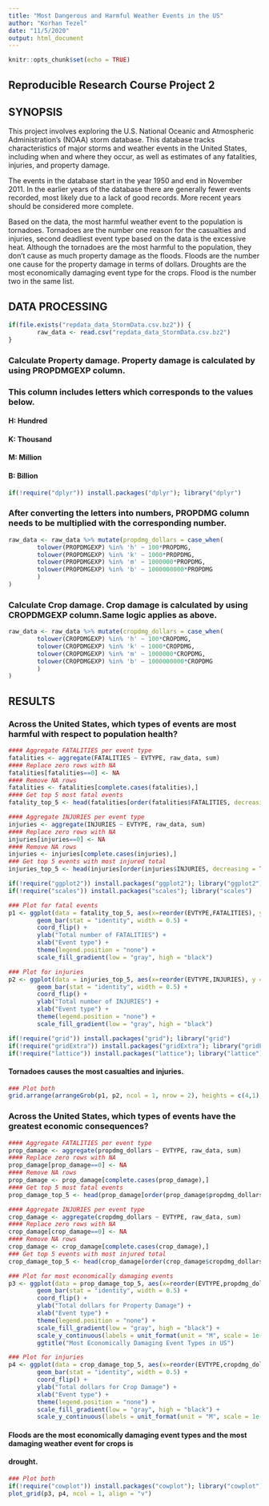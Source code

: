 ```yaml
---
title: "Most Dangerous and Harmful Weather Events in the US"
author: "Korhan Tezel"
date: "11/5/2020"
output: html_document
---
```


```r
knitr::opts_chunk$set(echo = TRUE)
```

## Reproducible Research Course Project 2
## SYNOPSIS
This project involves exploring the U.S. National Oceanic and Atmospheric Administration's (NOAA) storm database. This database tracks characteristics of major storms and weather events in the United States, including when and where they occur, as well as estimates of any fatalities, injuries, and property damage.

The events in the database start in the year 1950 and end in November 2011. In the earlier years of the database there are generally fewer events recorded, most likely due to a lack of good records. More recent years should be considered more complete.

Based on the data, the most harmful weather event to the population is tornadoes. Tornadoes are the number one reason for
the casualties and injuries, second deadliest event type based on the data is the excessive heat.
Although the tornadoes are the most harmful to the population, they don't cause as much property damage as the floods. Floods are the number one cause for the property damage in terms of dollars. Droughts are the most economically damaging event type for the crops. Flood is the number two in the same list.


## DATA PROCESSING
```r
if(file.exists("repdata_data_StormData.csv.bz2")) {
        raw_data <- read.csv("repdata_data_StormData.csv.bz2")
}
```

### Calculate Property damage. Property damage is calculated by using PROPDMGEXP column.
### This column includes letters which corresponds to the values below.
#### H: Hundred
#### K: Thousand
#### M: Million
#### B: Billion

```r
if(!require("dplyr")) install.packages("dplyr"); library("dplyr")
```

### After converting the letters into numbers, PROPDMG column needs to be multiplied with the corresponding number.
```r
raw_data <- raw_data %>% mutate(propdmg_dollars = case_when(
        tolower(PROPDMGEXP) %in% 'h' ~ 100*PROPDMG,
        tolower(PROPDMGEXP) %in% 'k' ~ 1000*PROPDMG,
        tolower(PROPDMGEXP) %in% 'm' ~ 1000000*PROPDMG,
        tolower(PROPDMGEXP) %in% 'b' ~ 1000000000*PROPDMG
        )
)
```
### Calculate Crop damage. Crop damage is calculated by using CROPDMGEXP column.Same logic applies as above.
```r
raw_data <- raw_data %>% mutate(cropdmg_dollars = case_when(
        tolower(CROPDMGEXP) %in% 'h' ~ 100*CROPDMG,
        tolower(CROPDMGEXP) %in% 'k' ~ 1000*CROPDMG,
        tolower(CROPDMGEXP) %in% 'm' ~ 1000000*CROPDMG,
        tolower(CROPDMGEXP) %in% 'b' ~ 1000000000*CROPDMG
        )
)
```

## RESULTS

### Across the United States, which types of events are most harmful with respect to population health?
```r
#### Aggregate FATALITIES per event type
fatalities <- aggregate(FATALITIES ~ EVTYPE, raw_data, sum)
#### Replace zero rows with NA
fatalities[fatalities==0] <- NA
#### Remove NA rows
fatalities <- fatalities[complete.cases(fatalities),]
#### Get top 5 most fatal events
fatality_top_5 <- head(fatalities[order(fatalities$FATALITIES, decreasing = TRUE),],5)

#### Aggregate INJURIES per event type
injuries <- aggregate(INJURIES ~ EVTYPE, raw_data, sum)
#### Replace zero rows with NA
injuries[injuries==0] <- NA
#### Remove NA rows
injuries <- injuries[complete.cases(injuries),]
### Get top 5 events with most injured total
injuries_top_5 <- head(injuries[order(injuries$INJURIES, decreasing = TRUE),], 5)
```

```r
if(!require("ggplot2")) install.packages("ggplot2"); library("ggplot2")
if(!require("scales")) install.packages("scales"); library("scales")
```

```r
### Plot for fatal events
p1 <- ggplot(data = fatality_top_5, aes(x=reorder(EVTYPE,FATALITIES), y = FATALITIES, fill = FATALITIES)) +
        geom_bar(stat = "identity", width = 0.5) +
        coord_flip() +
        ylab("Total number of FATALITIES") +
        xlab("Event type") +
        theme(legend.position = "none") +
        scale_fill_gradient(low = "gray", high = "black")

### Plot for injuries
p2 <- ggplot(data = injuries_top_5, aes(x=reorder(EVTYPE,INJURIES), y = INJURIES, fill = INJURIES)) +
        geom_bar(stat = "identity", width = 0.5) +
        coord_flip() +
        ylab("Total number of INJURIES") +
        xlab("Event type") +
        theme(legend.position = "none") +
        scale_fill_gradient(low = "gray", high = "black")
```

```r
if(!require("grid")) install.packages("grid"); library("grid")
if(!require("gridExtra")) install.packages("gridExtra"); library("gridExtra")
if(!require("lattice")) install.packages("lattice"); library("lattice")
```
#### Tornadoes causes the most casualties and injuries.
```r
### Plot both 
grid.arrange(arrangeGrob(p1, p2, ncol = 1, nrow = 2), heights = c(4,1), top = "Most Harmful Type of in US with Respect to the Population Health")
```

### Across the United States, which types of events have the greatest economic consequences?
```r
#### Aggregate FATALITIES per event type
prop_damage <- aggregate(propdmg_dollars ~ EVTYPE, raw_data, sum)
#### Replace zero rows with NA
prop_damage[prop_damage==0] <- NA
#### Remove NA rows
prop_damage <- prop_damage[complete.cases(prop_damage),]
#### Get top 5 most fatal events
prop_damage_top_5 <- head(prop_damage[order(prop_damage$propdmg_dollars, decreasing = TRUE),],5)

#### Aggregate INJURIES per event type
crop_damage <- aggregate(cropdmg_dollars ~ EVTYPE, raw_data, sum)
#### Replace zero rows with NA
crop_damage[crop_damage==0] <- NA
#### Remove NA rows
crop_damage <- crop_damage[complete.cases(crop_damage),]
### Get top 5 events with most injured total
crop_damage_top_5 <- head(crop_damage[order(crop_damage$cropdmg_dollars, decreasing = TRUE),], 5)
```

```r
### Plot for most economically damaging events
p3 <- ggplot(data = prop_damage_top_5, aes(x=reorder(EVTYPE,propdmg_dollars), y = propdmg_dollars, fill = propdmg_dollars)) +
        geom_bar(stat = "identity", width = 0.5) +
        coord_flip() +
        ylab("Total dollars for Property Damage") +
        xlab("Event type") +
        theme(legend.position = "none") +
        scale_fill_gradient(low = "gray", high = "black") +
        scale_y_continuous(labels = unit_format(unit = "M", scale = 1e-6)) +
        ggtitle("Most Economically Damaging Event Types in US")

### Plot for injuries
p4 <- ggplot(data = crop_damage_top_5, aes(x=reorder(EVTYPE,cropdmg_dollars), y = cropdmg_dollars, fill = cropdmg_dollars)) +
        geom_bar(stat = "identity", width = 0.5) +
        coord_flip() +
        ylab("Total dollars for Crop Damage") +
        xlab("Event type") +
        theme(legend.position = "none") +
        scale_fill_gradient(low = "gray", high = "black") +
        scale_y_continuous(labels = unit_format(unit = "M", scale = 1e-6))
```

#### Floods are the most economically damaging event types and the most damaging weather event for crops is
#### drought.
```r
### Plot both 
if(!require("cowplot")) install.packages("cowplot"); library("cowplot")
plot_grid(p3, p4, ncol = 1, align = "v")
```
